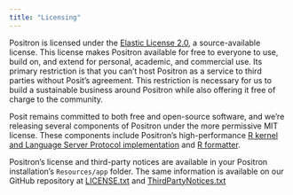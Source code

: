 ```yaml
---
title: "Licensing"
---
```


Positron is licensed under the [Elastic License 2.0](https://github.com/posit-dev/positron?tab=License-1-ov-file#readme), a source-available license. This license makes Positron available for free to everyone to use, build on, and extend for personal, academic, and commercial use. Its primary restriction is that you can't host Positron as a service to third parties without Posit's agreement. This restriction is necessary for us to build a sustainable business around Positron while also offering it free of charge to the community.

Posit remains committed to both free and open-source software, and we're releasing several components of Positron under the more permissive MIT license. These components include Positron's high-performance [R kernel and Language Server Protocol implementation](https://github.com/posit-dev/ark) and [R formatter](https://github.com/posit-dev/air).

Positron's license and third-party notices are available in your Positron installation's `Resources/app` folder. The same information is available on our GitHub repository at [LICENSE.txt](https://github.com/posit-dev/positron/blob/main/LICENSE.txt) and [ThirdPartyNotices.txt](https://github.com/posit-dev/positron/blob/main/ThirdPartyNotices.txt)

